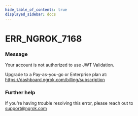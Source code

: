 ```yaml
---
hide_table_of_contents: true
displayed_sidebar: docs
---
```



# ERR_NGROK_7168

### Message

Your account is not authorized to use JWT Validation.

Upgrade to a Pay-as-you-go or Enterprise plan at: https://dashboard.ngrok.com/billing/subscription

<ErrorDetails error="err_ngrok_7168" />

### Further help

If you're having trouble resolving this error, please reach out to [support@ngrok.com](mailto:support@ngrok.com?subject=Help%20with%20ERR_NGROK_7168)
